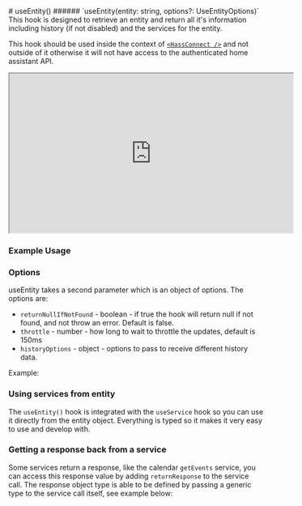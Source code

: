 

<Meta title="core/hooks/useEntity" />
# useEntity()
###### `useEntity(entity: string, options?: UseEntityOptions)`
This hook is designed to retrieve an entity and return all it's information including history (if not disabled) and the services for the entity.

This hook should be used inside the context of [`<HassConnect />`](/docs/core-hassconnect--docs) and not outside of it otherwise it will not have access to
the authenticated home assistant API.

<iframe
  style={{
    margin: "auto",
    display: "block",
    marginTop: "20px",
    border: 0,
  }}
  width="560"
  height="315"
  src="https://www.youtube.com/embed/kmNGka8obNA"
  allow="accelerometer; autoplay; clipboard-write; encrypted-media; gyroscope; picture-in-picture; web-share"
  allowFullScreen
></iframe>


### Example Usage

<Source dark code={basicExample} />

### Options
useEntity takes a second parameter which is an object of options.
The options are:
- `returnNullIfNotFound` - boolean - if true the hook will return null if not found, and not throw an error. Default is false.
- `throttle` - number - how long to wait to throttle the updates, default is 150ms
- `historyOptions` - object - options to pass to receive different history data.

Example:

<Source dark code={historyExample} />

### Using services from entity
The `useEntity()` hook is integrated with the `useService` hook so you can use it directly from the entity object.
Everything is typed so it makes it very easy to use and develop with.
<Source dark code={serviceExample} />


### Getting a response back from a service
Some services return a response, like the calendar `getEvents` service, you can access this response value by adding `returnResponse` to the service call.
The response object type is able to be defined by passing a generic type to the service call itself, see example below:
<Source dark code={serviceResponseExample} />
